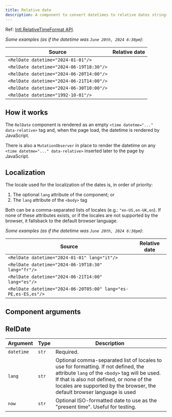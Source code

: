 ```yaml
---
title: Relative date
description: A component to convert datetimes to relative dates strings, such as "a minute ago", "in 2 hours", "yesterday", "3 months ago", etc. using JavaScript's Intl.RelativeTimeFormat API.
---
```


Ref: <a class="link" href="https://developer.mozilla.org/en-US/docs/Web/JavaScript/Reference/Global_Objects/Intl/RelativeTimeFormat" target="_blank">Intl.RelativeTimeFormat API</a>.

*Some examples (as if the datetime was `June 20th, 2024 6:30pm`)*:

| Source                                                         | Relative date
| ---------------------------------------------------------------| --------------
`<RelDate datetime="2024-01-01"/>` | <RelDate datetime="2024-01-01" now="2024-06-20T18:30" />
`<RelDate datetime="2024-06-19T18:30"/>` | <RelDate datetime="2024-06-19T18:30" now="2024-06-20T18:30" />
`<RelDate datetime="2024-06-20T14:00"/>` | <RelDate datetime="2024-06-20T14:00" now="2024-06-20T18:30" />
`<RelDate datetime="2024-06-21T14:00"/>` | <RelDate datetime="2024-06-21T14:00" now="2024-06-20T18:30" />
`<RelDate datetime="2024-06-30T10:00"/>` | <RelDate datetime="2024-06-30T10:00" now="2024-06-20T18:30" />
`<RelDate datetime="1992-10-01"/>` | <RelDate datetime="1992-10-01" now="2024-06-20T18:30" />


## How it works

The `RelDate` component is rendered as an empty `<time datetme="..." data-relative>` tag and, when the page load, the datetime is rendered by JavaScript.

There is also a `MutationObserver` in place to render the datetime on any `<time datetme="..." data-relative>` inserted later to the page by JavaScript.


## Localization

The locale used for the localization of the dates is, in order of priority:

1. The optional `lang` attribute of the component; or
2. The `lang` attribute of the `<body>` tag

Both can be a comma-separated lists of locales (e.g.: `"en-US,en-UK,en`). If none of these attributes exists, or if the locales are not supported by the browser, it fallsback to the default browser language.

*Some examples (as if the datetime was `June 20th, 2024 6:30pm`)*:

| Source                                                         | Relative date
| ---------------------------------------------------------------| --------------
| `<RelDate datetime="2024-01-01" lang="it"/>`                   | <RelDate datetime="2024-01-01" lang="it" now="2024-06-20T18:30" />
| `<RelDate datetime="2024-06-19T18:30" lang="fr"/>`             | <RelDate datetime="2024-06-19T18:30" lang="fr" now="2024-06-20T18:30" />
| `<RelDate datetime="2024-06-21T14:00" lang="es"/>`             | <RelDate datetime="2024-06-21T14:00" lang="es" now="2024-06-20T18:30" />
| `<RelDate datetime="2024-06-20T05:00" lang="es-PE,es-ES,es"/>` | <RelDate datetime="2024-06-20T05:00" lang="es-PE,es-ES,es" now="2024-06-20T18:30" />


## Component arguments

## RelDate

| Argument   | Type  | Description
| -----------| ----- | --------------
| `datetime` | `str` | Required.
| `lang`     | `str` | Optional comma-separated list of locales to use for formatting. If not defined, the attribute `lang` of the `<body>` tag will be used. If that is also not defined, or none of the locales are supported by the browser, the default browser language is used
| `now`      | `str` | Optional ISO-formatted date to use as the "present time". Useful for testing.
